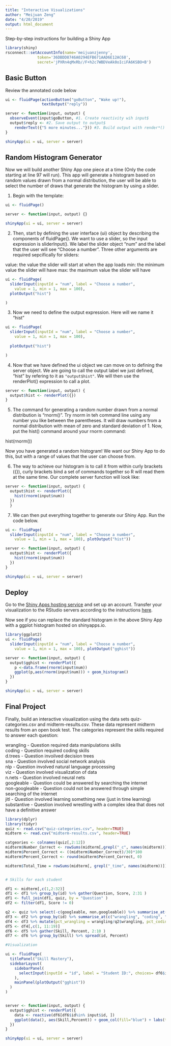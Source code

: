 ```yaml
---
title: "Interactive Visualizations"
author: "Meijuan Zeng"
date: "4/20/2019"
output: html_document
---
```


Step-by-step instructions for building a Shiny App

```r
library(shiny)
rsconnect::setAccountInfo(name='meijuanzjenny',
			  token='36DBDD8746A0294EFB671AAD6E12AC68',
			  secret='jPXRn4qMxRb//F+h2c7WBDVeAk0oIciFA6KSBO+B')
```

## Basic Button

Review the annotated code below

```r
ui <- fluidPage(actionButton("goButton", "Wake up!"),
                textOutput("reply"))

server <- function(input, output) {
  observeEvent(input$goButton, #1. Create reactivity wih input$
  output$reply <- #2. Save output to output$
    renderText({"5 more minutes..."})) #3. Build output with render*()
}

shinyApp(ui = ui, server = server)
```

## Random Histogram Generator

Now we will build another Shiny App one piece at a time (Only the code starting at line 97 will run). This app will generate a histogram based on random values drawn from a normal distribution, the user will be able to select the number of draws that generate the histogram by using a slider.

1. Begin with the template:

```r
ui <- fluidPage()

server <- function(input, output) {}

shinyApp(ui = ui, server = server)
```

2. Then, start by defining the user interface (ui) object by describing the components of fluidPage(). We want to use a slider, so the input expression is sliderInput(). We label the slider object "num" and the label that the user will see "Choose a number". Three other arguments are required sepcifically for sliders: 

value: the value the slider will start at when the app loads
min: the minimum value the slider will have
max: the maximum value the slider will have

```r
ui <- fluidPage(
  sliderInput(inputId = "num", label = "Choose a number", 
    value = 1, min = 1, max = 100),
  plotOutput("hist")

)

```

3. Now we need to define the output expression. Here will we name it "hist"

```r
ui <- fluidPage(
  sliderInput(inputId = "num", label = "Choose a number", 
    value = 1, min = 1, max = 100),
  
  plotOutput("hist")

)
```

4. Now that we have defined the ui object we can move on to defining the server object. We are going to call the output label we just defined, "hist" by refering to it as ``"output$hist"``. We will then use the renderPlot() expression to call a plot.

```r
server <- function(input, output) {
  output$hist <- renderPlot({})
}
```

5. The command for generating a random number drawn from a normal distribution is "rnorm()". Try rnorm in teh command line using any number you like between the parentheses. It will draw numbers from a normal distribution with mean of zero and standard deviation of 1. Now, put the hist() command around your rnorm command: 

hist(rnorm())

Now you have generated a random histogram! We want our Shiny App to do this, but with a range of values that the user can choose from.

6. The way to achieve our histogram is to call it from within curly brackets ({}), curly brackets bind a set of commands together so R will read them at the same time. Our complete server function will look like:

```r
server <- function(input, output) {
  output$hist <- renderPlot({
    hist(rnorm(input$num))
  })
  }
```

7. We can then put everything together to generate our Shiny App. Run the code below.

```r
ui <- fluidPage(
  sliderInput(inputId = "num", label = "Choose a number", 
    value = 1, min = 1, max = 100), plotOutput("hist"))

server <- function(input, output) {
  output$hist <- renderPlot({
    hist(rnorm(input$num))
  })
}

shinyApp(ui = ui, server = server)

```

## Deploy

Go to the [Shiny Apps hosting service](http://www.shinyapps.io/) and set up an account. Transfer your visualization to the RStudio servers according to the instructions [here](http://docs.rstudio.com/shinyapps.io/).

Now see if you can replace the standard histogram in the above Shiny App with a ggplot histogram hosted on shinyapps.io.

```r
library(ggplot2)
ui <- fluidPage(
  sliderInput(inputId = "num", label = "Choose a number", 
    value = 1, min = 1, max = 100), plotOutput("gghist"))

server <- function(input, output) {
  output$gghist <- renderPlot({
    p <-data.frame(rnorm(input$num))
    ggplot(p,aes(rnorm(input$num))) + geom_histogram()
  })
}

shinyApp(ui = ui, server = server)

```

## Final Project

Finally, build an interactive visualization using the data sets quiz-categories.csv and midterm-results.csv. These data represent midterm results from an open book test. The categories represent the skills required to answer each question:

wrangling - Question required data manipulations skills  
coding - Question required coding skills  
d.trees - Question invoilved decision trees  
sna - Question involved social network analysis  
nlp - Question involved natural language processing  
viz - Question involved visualization of data  
n.nets - Question involved neural nets  
googleable - Question could be answered by searching the internet  
non-googleable - Question could not be answered through simple searching of the internet  
jitl - Question involved learning somethimg new (just in time learning)  
substantive - Question involved wrestling with a complex idea that does not have a definitive answer

```r
library(dplyr)
library(tidyr)
quiz <- read.csv("quiz-categories.csv", header=TRUE)
midterm <- read.csv("midterm-results.csv", header=TRUE)

catgeories <- colnames(quiz[,2:12])
midterm$Number_Correct <- rowSums(midterm[,grepl("_c", names(midterm))])
midterm$Percent_Correct <- ((midterm$Number_Correct)/30)*100
midterm$Percent_Correct <- round(midterm$Percent_Correct, 0)

midterm$Total_Time = rowSums(midterm[, grepl("_time", names(midterm))])


# Skills for each student

df1 <- midterm[,c(1,2:32)] 
df1 <- df1 %>% group_by(id) %>% gather(Question, Score, 2:31 )
df1 <- full_join(df1, quiz, by = "Question" )
df2 <- filter(df1, Score != 0)

q2 <- quiz %>% select(-c(googleable, non.googleable)) %>% summarise_at(c("wrangling", "coding", "d.trees", "sna", "nlp", "viz", "n.nets", "jitl", "substantive"), sum)
df3 <- df2 %>% group_by(id) %>% summarise_at(c("wrangling", "coding", "d.trees", "sna", "nlp", "viz", "n.nets", "jitl", "substantive"), sum)
df4 <- df3 %>% mutate(pct_wrangling = wrangling/q2$wrangling, pct_coding = coding/q2$coding, pct_d.trees=d.trees/q2$d.trees, pct_sna = sna/q2$sna, pct_nlp = nlp/q2$nlp, pct_viz = viz/q2$viz, pct_n.nets = n.nets/q2$n.nets, pct_jitl = jitl/q2$jitl, pct_substantive = substantive/q2$substantive)
df5 <- df4[,c(1, 11:19)]
df6 <- df5 %>% gather(Skill, Percent, 2:10 )
df7 <- df6 %>% group_by(Skill) %>% spread(id, Percent)

#Visualization

ui <- fluidPage(
  titlePanel("Skill Mastery"),
  sidebarLayout(
    sidebarPanel(
      selectInput(inputId = "id", label = "Student ID:", choices= df6$id, hr())
    ),
    mainPanel(plotOutput("gghist"))
  )
)


server <- function(input, output) {
  output$gghist <- renderPlot({
    data <- reactive(df6[df6$id%in% input$id, ])
    ggplot(data(), aes(Skill,Percent)) + geom_col(fill="blue") + labs(title = "Skill Mastery", y = "Portion Correct") + scale_x_discrete(labels = c("Coding", "D.Trees", "JITL", "Neural Networks", "NLP", "SNA", "Substantive", "Viz", "Wrangling" ))
  })
}

shinyApp(ui = ui, server = server)

```

